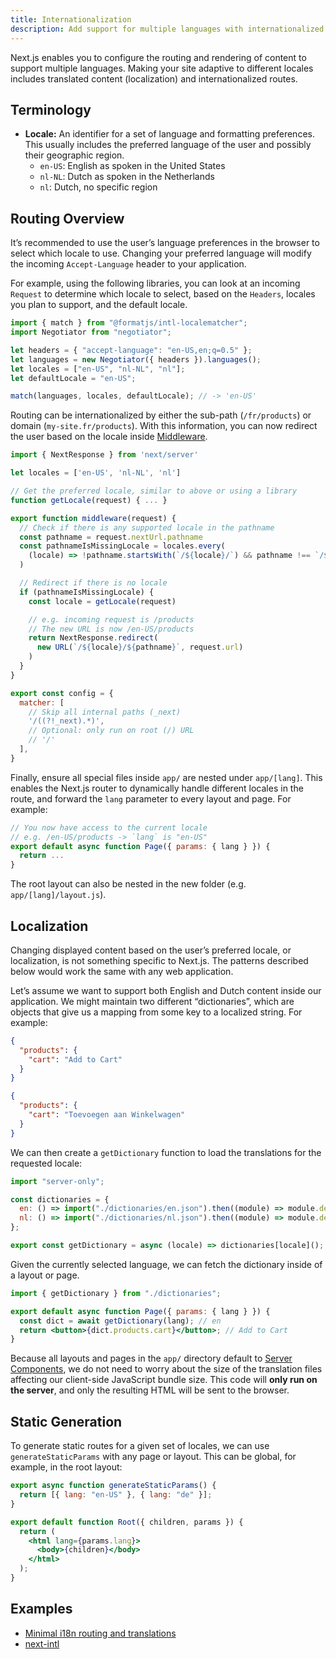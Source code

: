 ```yaml
---
title: Internationalization
description: Add support for multiple languages with internationalized routing and localized content.
---
```


Next.js enables you to configure the routing and rendering of content to support multiple languages. Making your site adaptive to different locales includes translated content (localization) and internationalized routes.

## Terminology

- **Locale:** An identifier for a set of language and formatting preferences. This usually includes the preferred language of the user and possibly their geographic region.
  - `en-US`: English as spoken in the United States
  - `nl-NL`: Dutch as spoken in the Netherlands
  - `nl`: Dutch, no specific region

## Routing Overview

It’s recommended to use the user’s language preferences in the browser to select which locale to use. Changing your preferred language will modify the incoming `Accept-Language` header to your application.

For example, using the following libraries, you can look at an incoming `Request` to determine which locale to select, based on the `Headers`, locales you plan to support, and the default locale.

```js title="middleware.js"
import { match } from "@formatjs/intl-localematcher";
import Negotiator from "negotiator";

let headers = { "accept-language": "en-US,en;q=0.5" };
let languages = new Negotiator({ headers }).languages();
let locales = ["en-US", "nl-NL", "nl"];
let defaultLocale = "en-US";

match(languages, locales, defaultLocale); // -> 'en-US'
```

Routing can be internationalized by either the sub-path (`/fr/products`) or domain (`my-site.fr/products`). With this information, you can now redirect the user based on the locale inside [Middleware](/docs/app/building-your-application/routing/middleware).

```js title="middleware.js"
import { NextResponse } from 'next/server'

let locales = ['en-US', 'nl-NL', 'nl']

// Get the preferred locale, similar to above or using a library
function getLocale(request) { ... }

export function middleware(request) {
  // Check if there is any supported locale in the pathname
  const pathname = request.nextUrl.pathname
  const pathnameIsMissingLocale = locales.every(
    (locale) => !pathname.startsWith(`/${locale}/`) && pathname !== `/${locale}`
  )

  // Redirect if there is no locale
  if (pathnameIsMissingLocale) {
    const locale = getLocale(request)

    // e.g. incoming request is /products
    // The new URL is now /en-US/products
    return NextResponse.redirect(
      new URL(`/${locale}/${pathname}`, request.url)
    )
  }
}

export const config = {
  matcher: [
    // Skip all internal paths (_next)
    '/((?!_next).*)',
    // Optional: only run on root (/) URL
    // '/'
  ],
}
```

Finally, ensure all special files inside `app/` are nested under `app/[lang]`. This enables the Next.js router to dynamically handle different locales in the route, and forward the `lang` parameter to every layout and page. For example:

```jsx title="app/[lang]/page.js"
// You now have access to the current locale
// e.g. /en-US/products -> `lang` is "en-US"
export default async function Page({ params: { lang } }) {
  return ...
}
```

The root layout can also be nested in the new folder (e.g. `app/[lang]/layout.js`).

## Localization

Changing displayed content based on the user’s preferred locale, or localization, is not something specific to Next.js. The patterns described below would work the same with any web application.

Let’s assume we want to support both English and Dutch content inside our application. We might maintain two different “dictionaries”, which are objects that give us a mapping from some key to a localized string. For example:

```json title="dictionaries/en.json"
{
  "products": {
    "cart": "Add to Cart"
  }
}
```

```json title="dictionaries/nl.json"
{
  "products": {
    "cart": "Toevoegen aan Winkelwagen"
  }
}
```

We can then create a `getDictionary` function to load the translations for the requested locale:

```jsx title="app/[lang]/dictionaries.js"
import "server-only";

const dictionaries = {
  en: () => import("./dictionaries/en.json").then((module) => module.default),
  nl: () => import("./dictionaries/nl.json").then((module) => module.default),
};

export const getDictionary = async (locale) => dictionaries[locale]();
```

Given the currently selected language, we can fetch the dictionary inside of a layout or page.

```jsx title="app/[lang]/page.js"
import { getDictionary } from "./dictionaries";

export default async function Page({ params: { lang } }) {
  const dict = await getDictionary(lang); // en
  return <button>{dict.products.cart}</button>; // Add to Cart
}
```

Because all layouts and pages in the `app/` directory default to [Server Components](/docs/getting-started/react-essentials#server-components), we do not need to worry about the size of the translation files affecting our client-side JavaScript bundle size. This code will **only run on the server**, and only the resulting HTML will be sent to the browser.

## Static Generation

To generate static routes for a given set of locales, we can use `generateStaticParams` with any page or layout. This can be global, for example, in the root layout:

```jsx title="app/[lang]/layout.js"
export async function generateStaticParams() {
  return [{ lang: "en-US" }, { lang: "de" }];
}

export default function Root({ children, params }) {
  return (
    <html lang={params.lang}>
      <body>{children}</body>
    </html>
  );
}
```

## Examples

- [Minimal i18n routing and translations](https://github.com/vercel/next.js/tree/canary/examples/app-dir-i18n-routing)
- [next-intl](https://next-intl-docs.vercel.app/docs/next-13)
